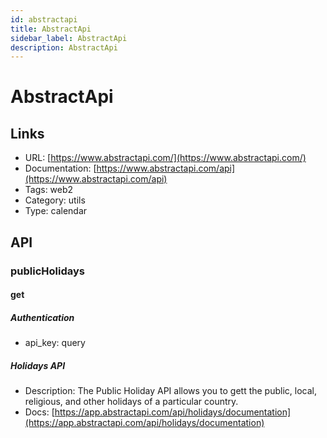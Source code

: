```yaml
---
id: abstractapi
title: AbstractApi
sidebar_label: AbstractApi
description: AbstractApi
---
```


# AbstractApi

## Links

* URL: [https://www.abstractapi.com/](https://www.abstractapi.com/)
* Documentation: [https://www.abstractapi.com/api](https://www.abstractapi.com/api)
* Tags: web2
* Category: utils
* Type: calendar

## API

### publicHolidays

#### get

##### Authentication

* api_key: query

##### Holidays API

* Description: The Public Holiday API allows you to gett the public, local, religious, and other holidays of a particular country.
* Docs: [https://app.abstractapi.com/api/holidays/documentation](https://app.abstractapi.com/api/holidays/documentation)
